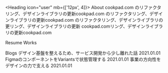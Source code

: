 
<Profile src={ProfileImage} />

<Heading icon="user" mb={['12px', 4]}>
  About
</Heading>
<BodyText>
  cookpad.com のリファクタリング、デザインライブラリの更新cookpad.com
  のリファクタリング、デザインライブラリの更新cookpad.com
  のリファクタリング、デザインライブラリの更リング、デザインライブラリの更新
  cookpad.comリング、デザインライブラリの更新cookpad.com
</BodyText>

<Heading icon="paper">Resume</Heading>
<Heading icon="book">Works</Heading>

<Heading icon="edit">Blogs</Heading>
<TitleLink href="#">
  デザイン基盤を整えるため、サービス開発から少し離れた話
</TitleLink>
<Date>2021.01.01</Date>
<TitleLink href="#">FigmaのコンポーネントをVariantsで状態管理する</TitleLink>
<Date mb={4}>2021.01.01</Date>
<TitleLink href="#">事業の方向性をデザインの力で支える</TitleLink>
<Date>2021.01.01</Date>

<ReadMoreButton />

<Rewards />
<Skills />
